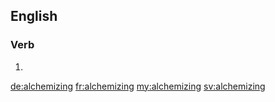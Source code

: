 ==English==

===Verb===
{{head|en|present participle}}

# {{present participle of|alchemize|lang=en}}

[[de:alchemizing]]
[[fr:alchemizing]]
[[my:alchemizing]]
[[sv:alchemizing]]